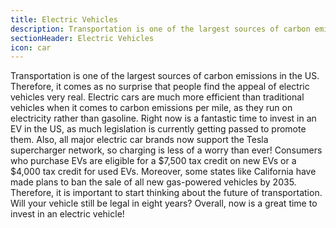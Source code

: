 ```yaml
---
title: Electric Vehicles
description: Transportation is one of the largest sources of carbon emissions in the US
sectionHeader: Electric Vehicles
icon: car
---
```


Transportation is one of the largest sources of carbon emissions in the US.
Therefore, it comes as no surprise that people find the appeal of electric vehicles very real.
Electric cars are much more efficient than traditional vehicles when it comes to carbon emissions per mile,
as they run on electricity rather than gasoline.
Right now is a fantastic time to invest in an EV in the US,
as much legislation is currently getting passed to promote them.
Also, all major electric car brands now support the Tesla supercharger network,
so charging is less of a worry than ever!
Consumers who purchase EVs are eligible for a $7,500 tax credit on new EVs or a $4,000 tax credit for used EVs.
Moreover, some states like California have made plans to ban the sale of all new gas-powered vehicles by 2035.
Therefore, it is important to start thinking about the future of transportation.
Will your vehicle still be legal in eight years?
Overall, now is a great time to invest in an electric vehicle!
